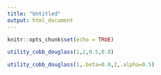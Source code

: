 ```yaml
---
title: "Untitled"
output: html_document
---
```


```r
knitr::opts_chunk$set(echo = TRUE)
```

```r
utility_cobb_douglass(1,2,0.5,0.8)
```

```r
utility_cobb_douglass(1,.beta=0.8,2,.alpha=0.5)
```

